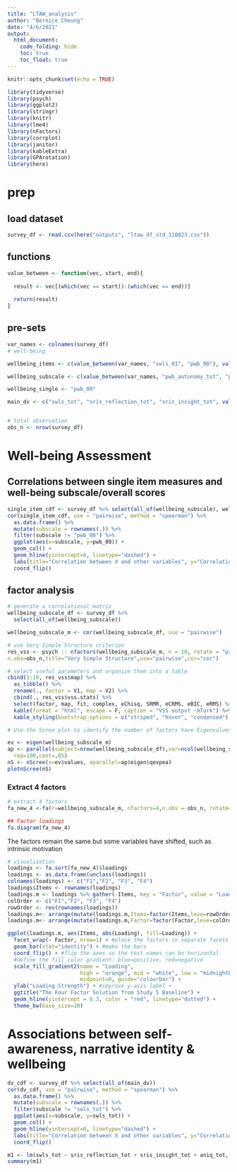 ```yaml
---
title: "LTAW_analysis"
author: "Bernice Cheung"
date: "4/6/2021"
output:
  html_document:
    code_folding: hide
    toc: true
    toc_float: true
---
```



```r
knitr::opts_chunk$set(echo = TRUE)
```

```r
library(tidyverse)
library(psych)
library(ggplot2)
library(stringr)
library(knitr)
library(lme4)
library(nFactors)
library(corrplot)
library(janitor)
library(kableExtra)
library(GPArotation)
library(here)
```

# prep{.tab}

## load dataset{.tabset}
```r
survey_df <- read.csv(here("outputs", "ltaw_df_std_110823.csv"))
```

## functions

```r
value_between <- function(vec, start, end){
  
  result <- vec[(which(vec == start)):(which(vec == end))]
  
  return(result)
}
```

## pre-sets
```r
var_names <- colnames(survey_df)
# well-being

wellbeing_items <- c(value_between(var_names, "swls_01", "pwb_00"), value_between(var_names, "wbpro_autonomy", "wbpro_vitality"))

wellbeing_subscale <- c(value_between(var_names, "pwb_autonomy_tot", "pwb_selfaccept_tot"), "swls_tot", "perma_pos", "perma_neg", value_between(var_names, "wbpro_autonomy", "wbpro_positive_emotions"), value_between(var_names, "wbpro_positive_relationships", "wbpro_vitality"))

wellbeing_single <- "pwb_00"

main_dv <- c("swls_tot", "sris_reflection_tot", "sris_insight_tot", value_between(var_names, "aniq_awareness_tot", "aniq_tot"))


# total observation
obs_n <- nrow(survey_df)
```


# Well-being Assessment

## Correlations between single item measures and well-being subscale/overall scores

```r
single_item_cdf <- survey_df %>% select(all_of(wellbeing_subscale), wellbeing_single)
cor(single_item_cdf, use = "pairwise", method = "spearman") %>%
  as.data.frame() %>%
  mutate(subscale = rownames(.)) %>%
  filter(subscale != "pwb_00") %>%
  ggplot(aes(x=subscale, y=pwb_00)) + 
  geom_col() +
  geom_hline(yintercept=0, linetype="dashed") +
  labs(title="Correlation between X and other variables", y="Correlation coefficient") +
  coord_flip()  
```

## factor analysis

```r
# generate a correlational matrix
wellbeing_subscale_df <- survey_df %>%
  select(all_of(wellbeing_subscale))

wellbeing_subscale_m <- cor(wellbeing_subscale_df, use = "pairwise")

# use Very Simple Structure criterion
res_vss <- psych :: nfactors(wellbeing_subscale_m, n = 10, rotate = "promax", diagonal = FALSE, fm = "minres", 
n.obs=obs_n,title="Very Simple Structure",use="pairwise",cor="cor")

# select useful parameters and organize them into a table
cbind(1:10, res_vss$map) %>%
  as_tibble() %>%
  rename(., factor = V1, map = V2) %>%
  cbind(., res_vss$vss.stats) %>%
  select(factor, map, fit, complex, eChisq, SRMR, eCRMS, eBIC, eRMS) %>%
  kable(format = "html", escape = F, caption = "VSS output -mTurk") %>%
  kable_styling(bootstrap_options = c("striped", "hover", "condensed"), full_width = F,position = "center",fixed_thead = T)

# Use the Scree plot to identify the number of factors have Eigenvalues >1 and the output from the Parallel analysis

ev <- eigen(wellbeing_subscale_m)
ap <- parallel(subject=nrow(wellbeing_subscale_df),var=ncol(wellbeing_subscale_df),
  rep=100,cent=.05)
nS <- nScree(x=ev$values, aparallel=ap$eigen$qevpea)
plotnScree(nS)
```

### Extract 4 factors

```r
# extract 4 factors
fa_new_4 <-fa(r=wellbeing_subscale_m, nfactors=4,n.obs = obs_n, rotate="promax", SMC=FALSE, fm="minres")
```

```r
## Factor loadings
fa.diagram(fa_new_4)
```

The factors remain the same but some variables have shifted, such as intrinsic motivation
```r
# visualization
loadings <- fa.sort(fa_new_4)$loadings
loadings <- as.data.frame(unclass(loadings))
colnames(loadings) <- c("F1","F2", "F3", "F4")
loadings$Items <- rownames(loadings)
loadings.m <- loadings %>% gather(-Items, key = "Factor", value = "Loading")
colOrder <- c("F1","F2", "F3", "F4")
rowOrder <- rev(rownames(loadings))
loadings.m<- arrange(mutate(loadings.m,Items=factor(Items,leve=rowOrder)),Items)
loadings.m<- arrange(mutate(loadings.m,Factor=factor(Factor,leve=colOrder)),Factor)

ggplot(loadings.m, aes(Items, abs(Loading), fill=Loading)) + 
  facet_wrap(~ Factor, nrow=1) + #place the factors in separate facets
  geom_bar(stat="identity") + #make the bars
  coord_flip() + #flip the axes so the test names can be horizontal  
  #define the fill color gradient: blue=positive, red=negative
  scale_fill_gradient2(name = "Loading", 
                       high = "orange", mid = "white", low = "midnightblue", 
                       midpoint=0, guide="colourbar") +
  ylab("Loading Strength") + #improve y-axis label + 
  ggtitle("The Four Factor Solution from Study 5 Baseline") +
  geom_hline(yintercept = 0.3, color = "red", linetype="dotted") +
  theme_bw(base_size=10)
```

# Associations between self-awareness, narrative identity & wellbeing

```r
dv_cdf <- survey_df %>% select(all_of(main_dv))
cor(dv_cdf, use = "pairwise", method = "spearman") %>%
  as.data.frame() %>%
  mutate(subscale = rownames(.)) %>%
  filter(subscale != "swls_tot") %>%
  ggplot(aes(x=subscale, y=swls_tot)) + 
  geom_col() +
  geom_hline(yintercept=0, linetype="dashed") +
  labs(title="Correlation between X and other variables", y="Correlation coefficient") +
  coord_flip()  
```

```r
m1 <- lm(swls_tot ~ sris_reflection_tot + sris_insight_tot + aniq_tot, data = survey_df)
summary(m1)
```

